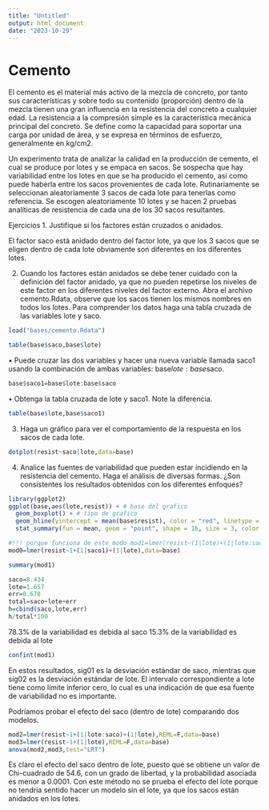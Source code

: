 ```yaml
---
title: "Untitled"
output: html_document
date: "2023-10-29"
---
```


# Cemento
El cemento es el material más activo de la mezcla de concreto, por tanto sus características y sobre todo
su contenido (proporción) dentro de la mezcla tienen una gran influencia en la resistencia del concreto a
cualquier edad. La resistencia a la compresión simple es la característica mecánica principal del concreto. Se
define como la capacidad para soportar una carga por unidad de área, y se expresa en términos de esfuerzo,
generalmente en kg/cm2.

Un experimento trata de analizar la calidad en la producción de cemento, el cual se produce por lotes y se
empaca en sacos. Se sospecha que hay variabilidad entre los lotes en que se ha producido el cemento, así
como puede haberla entre los sacos provenientes de cada lote. Rutinariamente se seleccionan aleatoriamente
3 sacos de cada lote para tenerlas como referencia. Se escogen aleatoriamente 10 lotes y se hacen 2 pruebas
analíticas de resistencia de cada una de los 30 sacos resultantes.

Ejercicios
1. Justifique si los factores están cruzados o anidados.

El factor saco está anidado dentro del factor lote, ya que los 3 sacos que se eligen dentro
de cada lote obviamente son diferentes en los diferentes lotes.

2. Cuando los factores están anidados se debe tener cuidado con la definición del factor anidado, ya que
no pueden repetirse los niveles de este factor en los diferentes niveles del factor externo. Abra el archivo
cemento.Rdata, observe que los sacos tienen los mismos nombres en todos los lotes. Para comprender
los datos haga una tabla cruzada de las variables lote y saco.
```r
load("bases/cemento.Rdata")
```

```r
table(base$saco,base$lote)
```

• Puede cruzar las dos variables y hacer una nueva variable llamada saco1 usando la combinación de
ambas variables: base$lote:base$saco.
```r
base$saco1=base$lote:base$saco
```

• Obtenga la tabla cruzada de lote y saco1. Note la diferencia.
```r
table(base$lote,base$saco1)
```

3. Haga un gráfico para ver el comportamiento de la respuesta en los sacos de cada lote.
```r
dotplot(resist~saco|lote,data=base)
```

4. Analice las fuentes de variabilidad que pueden estar incidiendo en la resistencia del cemento. Haga el
análisis de diversas formas. ¿Son consistentes los resultados obtenidos con los diferentes enfoques?
```r
library(ggplot2)
ggplot(base,aes(lote,resist)) + # base del grafico 
  geom_boxplot() + # tipo de grafico 
  geom_hline(yintercept = mean(base$resist), color = "red", linetype = "dashed") + # agregar la media general
  stat_summary(fun = mean, geom = "point", shape = 16, size = 3, color = "red")
```

```r
#!!! porque funciona de este modo mod1=lmer(resist~(1|lote)+(1|lote:saco),data = base)
mod0=lmer(resist~1+(1|saco1)+(1|lote),data=base)

summary(mod1)
```
```r
saco=8.434
lote=1.657
err=0.678
total=saco+lote+err
h=cbind(saco,lote,err)
h/total*100
```
78.3% de la variabilidad es debida al saco
15.3% de la variabilidad es debida al lote

```r
confint(mod1)
```

En estos resultados, sig01 es la desviación estándar de saco, mientras que sig02 es la
desviación estándar de lote. El intervalo correspondiente a lote tiene como límite inferior
cero, lo cual es una indicación de que esa fuente de variabilidad no es importante.

Podríamos probar el efecto del saco (dentro de lote) comparando dos modelos.
```r
mod2=lmer(resist~1+(1|lote:saco)+(1|lote),REML=F,data=base)
mod3=lmer(resist~1+(1|lote),REML=F,data=base)
anova(mod2,mod3,test="LRT")
```
Es claro el efecto del saco dentro de lote, puesto que se obtiene un valor de Chi-cuadrado
de 54.6, con un grado de libertad, y la probabilidad asociada es menor a 0.0001. Con este
método no se prueba el efecto del lote porque no tendría sentido hacer un modelo sin el lote,
ya que los sacos están anidados en los lotes.
